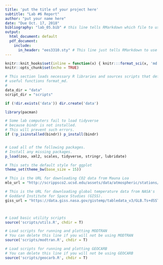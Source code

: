 ```yaml
---
title: 'put the title of your project here'
subtitle: "Lab #6 Report"
author: "put your name here"
date: "Due Oct. 17, 2018"
bibliography: "lab_05.bib" # this line tells RMarkdown which file to use for the bibliography
output: 
  html_document: default
  pdf_document:
    include:
      in_header: "ees3310.sty" # This line just tells RMarkdown to use a style file to format the PDF file with Times Roman font.
---
```

```r
knitr::knit_hooks$set(inline = function(x) { knitr:::format_sci(x, 'md')})
knitr::opts_chunk$set(echo = TRUE)

# This section loads necessary R libraries and sources scripts that define 
# useful functions format_md.
# 
data_dir = "data"
script_dir = "scripts"

if (!dir.exists('data')) dir.create('data')

library(pacman)

# Some lab computers fail to load tidyverse
# because bindr is not installed.
# This will prevent such errors.
if (!p_isinstalled(bindr)) p_install(bindr)


# Load all of the following packages.
# Install any missing packages.
p_load(zoo, xml2, scales, tidyverse, stringr, lubridate)

# This sets the default style for ggplot
theme_set(theme_bw(base_size = 15))

# This is the URL for downloading CO2 data from Mauna Loa
mlo_url = "http://scrippsco2.ucsd.edu/assets/data/atmospheric/stations/in_situ_co2/monthly/monthly_in_situ_co2_mlo.csv"

# This is the URL for downloading global temperature data from NASA's
# Goddard Institute for Space Studies (GISS).
giss_url = "https://data.giss.nasa.gov/gistemp/tabledata_v3/GLB.Ts+dSST.csv"



# Load basic utility scripts
source('scripts/utils.R', chdir = T)

# Load scripts for running and plotting MODTRAN
# You can delete this line if you will not be using MODTRAN
source('scripts/modtran.R', chdir = T)

# Load scripts for running and plotting GEOCARB
# You can delete this line if you will not be using GEOCARB
source('scripts/geocarb.R', chdir = T)
```
